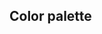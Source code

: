 
<Meta title="Design system/Colors"/>

## Color palette

<br/>

<ColorPalette>
    <ColorItem title="Accent" colors={
        {
            Accent100: "#73a5ff",
            Accent300: "#4c8dff",
            Accent500: "#397df6",
            Accent700: "#2f68cc",
            Accent900: "#234e99",
        }
    }/>
    <ColorItem title="Success" colors={
        {
            Success100: '#80ffbf',
            Success300: '#22e584',
            Success500: '#14cc70',
            Success700: '#0f9954',
            Success900: '#0a6638',
        }
    }/>
    <ColorItem title="Danger" colors={
        {
            Danger100: '#ff8099',
            Danger300: '#f23d61',
            Danger500: '#cc1439',
            Danger700: '#990f2b',
            Danger900: '#660a1d',
        }
    }/>
    <ColorItem title="Warning" colors={
        {
            Warning100: '#ffd073',
            Warning300: '#e5ac39',
            Warning500: '#d99000',
            Warning700: '#960',
            Warning900: '#640',
        }
    }/>
    <ColorItem title="Dark" colors={
        {
            Dark100: '#4c4c4c',
            Dark300: '#333',
            Dark400: '#212121',
            Dark500: '#171717',
            Dark700: '#0d0d0d',
            Dark900: '#000',
        }
    }/>
    <ColorItem title="Light" colors={
        {
            Light100: '#fff',
            Light300: '#f7fbff',
            Light500: '#edf3fa',
            Light700: '#d5dae0',
            Light900: '#8d9094',
        }
    }/>
    <ColorItem title="Tabs" colors={
        {
            TabsActive: '#73a5ff26',
            TabsHovered: '#234e9926',
        }
    }/>
</ColorPalette>